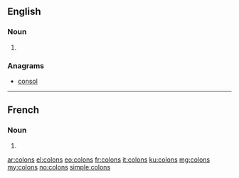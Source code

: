 {{also|colóns|còlons|côlons}}
==English==

===Noun===
{{head|en|plural}}

# {{plural of|colon|lang=en}}

===Anagrams===
* [[consol#English|consol]]

----

==French==

===Noun===
{{head|fr|plural|g=?}}

# {{plural of|colon|lang=fr}}

[[ar:colons]]
[[el:colons]]
[[eo:colons]]
[[fr:colons]]
[[it:colons]]
[[ku:colons]]
[[mg:colons]]
[[my:colons]]
[[no:colons]]
[[simple:colons]]
